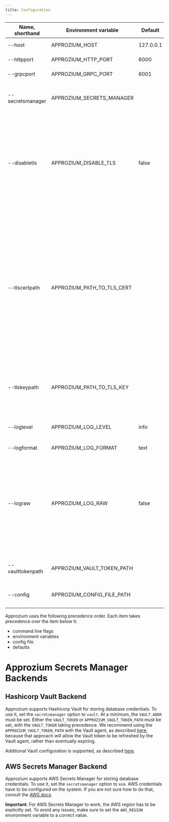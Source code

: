 ```yaml
---
title: Configuration
---
```


| Name, shorthand    | Environment variable       | Default    | Description                                                                                                                                                                                                                                                                                                                                                               |
|--------------------|----------------------------|------------|---------------------------------------------------------------------------------------------------------------------------------------------------------------------------------------------------------------------------------------------------------------------------------------------------------------------------------------------------------------------------|
| --host             | APPROZIUM_HOST             | 127.0.0.1  | Set to 0.0.0.0 to listen on all interfaces.                                                                                                                                                                                                                                                                                                                               |
| --httpport         | APPROZIUM_HTTP_PORT        | 6000       | Port for HTTP(S) API endpoints.                                                                                                                                                                                                                                                                                                                                           |
| --grpcport         | APPROZIUM_GRPC_PORT        | 6001       | Port for authenticator endpoint for clients.                                                                                                                                                                                                                                                                                                                              |
| --secretsmanager   | APPROZIUM_SECRETS_MANAGER  |            | Supported options are "vault" (Hashicorp Vault), "asm" (AWS Secrets Manager), and "local" (Local YAML file)                                                                                                                                                                                                                                                                   |
| --disabletls       | APPROZIUM_DISABLE_TLS      | false      | When false, Approzium comes up as an `"https"` server. When `"true"` disables TLS, and plain "http" is used. Setting to `"true"` means the Approzium authentication server will send database connection information in plain text, making it vulnerable to [man-in-the-middle attacks](https://en.wikipedia.org/wiki/Man-in-the-middle_attack). **Do not set to `"true"` in production environments.** |
| --tlscertpath      | APPROZIUM_PATH_TO_TLS_CERT |            | The path to the TLS certificate the Approzium authentication server has been issued to prove its identity. Curious about how to generate a valid cert? See [this walkthrough](https://itnext.io/practical-guide-to-securing-grpc-connections-with-go-and-tls-part-1-f63058e9d6d1). This certificate would correspond to the `service.pem` generated in the walkthrough. However, ideally this would not be a certificate issued by your own [Certificate Authority (CA)](https://en.wikipedia.org/wiki/Certificate_authority), and instead it might be issued by your company's internal CA and/or a widely recognized one. However, even a self-created CA is better than none. |
| --tlskeypath       | APPROZIUM_PATH_TO_TLS_KEY  |            | The path to the TLS key the Approzium authentication server can use to prove its identity. In the above walkthrough, this would correspond to the `service.key`.                                                                                                                                                                                                          |
| --loglevel         | APPROZIUM_LOG_LEVEL        | info       | Supported selections are "trace", "debug", "info", "warn", "error", "fatal", and "panic". Upper case may be used.                                                                                                                                                                                                                                                         |
| --logformat        | APPROZIUM_LOG_FORMAT       | text       | Also supports "json".                                                                                                                                                                                                                                                                                                                                                     |
| --lograw           | APPROZIUM_LOG_RAW          | false      | Approzium's logs mask sensitive data. Setting to "true" activates raw logs, so no sensitive values will be masked. For example, if set to "true", the AWS signed_get_caller_identity string will be fully included in logs, presenting an opportunity for a viewer to impersonate another. Should only be set to "true" in environments where logs are carefully guarded. |
| --vaulttokenpath   | APPROZIUM_VAULT_TOKEN_PATH |            | Optional, if set it will cause the latest Vault token to always be pulled from the given file.                                                                                                                                                                                                                                                                            |
| --config           | APPROZIUM_CONFIG_FILE_PATH |            | Optional, set it to path containing a YAML config file called `approzium.config.yml`                                                                                                                                                                                                                             |

Approzium uses the following precedence order. Each item takes precedence over the item below it:

 - command line flags
 - environment variables
 - config file
 - defaults

# Approzium Secrets Manager Backends
## Hashicorp Vault Backend

Approzium supports Hashicorp Vault for storing database credentials. To use it, set the `secretsmanager` option to `vault`.
At a minimum, the `VAULT_ADDR` must be set. Either the `VAULT_TOKEN` or `APPROZIUM_VAULT_TOKEN_PATH` must be set,
with the `VAULT_TOKEN`
taking precedence. We recommend using the `APPROZIUM_VAULT_TOKEN_PATH` with the Vault agent, as described
[here](https://learn.hashicorp.com/vault/identity-access-management/vault-agent-aws), because that approach
will allow the Vault token to be refreshed by the Vault agent, rather than eventually expiring.

Additional Vault configuration is supported, as described
[here](https://www.vaultproject.io/docs/commands#environment-variables).

## AWS Secrets Manager Backend

Approzium supports AWS Secrets Manager for storing database credentials. To use it, set the `secretsmanager` option to `asm`.
AWS credentials have to be configured on the system. If you are not sure how to do that, consult the [AWS docs](https://docs.aws.amazon.com/sdk-for-go/v1/developer-guide/configuring-sdk.html#specifying-credentials).

**Important**: For AWS Secrets Manager to work, the AWS region has to be explicitly set. To avoid any issues, make sure to set the `AWS_REGION` environment variable to a correct value.
